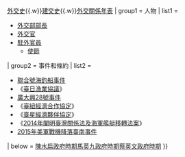 {{Navbox
| name = 馬英九政府時期中華民國外交
| title = [[馬英九政府]]時期[[中華民國外交]]
| state = {{{state|autocollapse}}}
| listclass = hlist
| above = [[中國對外關係史|對外關係史]]{{.w}}[[中華民國外交史|外交史]]{{.w}}[[中華民國建交列表|建交史]]{{.w}}[[中华民国外交关系年表|外交關係年表]]
| group1 = 人物
| list1 =
* [[:Category:中華民國外交部部長|外交部部長]]
* [[:Category:中華民國外交官|外交官]]
* [[:Category:中華民國駐外官員|駐外官員]]
** [[:Category:中華民國駐外大使|使節]]
| group2 = 事件和條約
| list2 =
* [[聯合號海釣船事件]]
* 《[[臺日漁業協議]]》
* [[廣大興28號事件]]
* 《[[臺紐經濟合作協定]]》
* 《[[臺星經濟夥伴協定]]》
* 《[[2014年闡明臺灣關係法及海軍艦艇移轉法案]]》
* [[2015年美軍戰機降落臺南事件]]
| below = [[模板:陳水扁政府時期中華民國外交|陳水扁政府時期]]{{to}}[[模板:馬英九政府時期中華民國外交|馬英九政府時期]]{{to}}[[模板:蔡英文政府時期中華民國外交|蔡英文政府時期]]
}}<noinclude>
[[Category:馬英九政府時期中華民國外交| ]]
[[Category:中華民國外交導航模板| ]]
</noinclude>